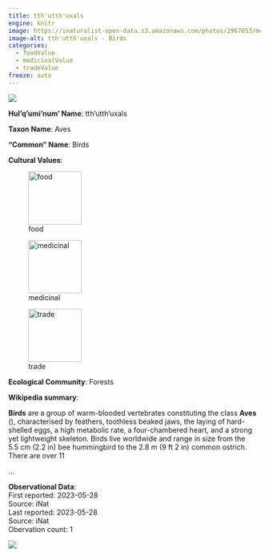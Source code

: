 ```yaml
---
title: tth'utth'uxals
engine: knitr
image: https://inaturalist-open-data.s3.amazonaws.com/photos/2967053/medium.jpg
image-alt: tth'utth'uxals - Birds
categories:
  - foodValue
  - medicinalValue
  - tradeValue
freeze: auto
---
```

![](https://inaturalist-open-data.s3.amazonaws.com/photos/2967053/medium.jpg){fig-alt="tth'utth'uxals - Birds"}

**Hul'q'umi'num' Name**: tth'utth'uxals



**Taxon Name**: Aves

**"Common" Name**: Birds

**Cultural Values**:  

::: {layout-nrow=1 style="width:60%"}
![food](/files/food.svg){width=106px}

![medicinal](/files/medicinal.svg){width=106px}

![trade](/files/trade.svg){width=106px}
:::

**Ecological Community**: Forests

**Wikipedia summary**:  
<p class="mw-empty-elt">




</p>

<p><b>Birds</b> are a group of warm-blooded vertebrates constituting the class <b>Aves</b> (<span></span>), characterised by feathers, toothless beaked jaws, the laying of hard-shelled eggs, a high metabolic rate, a four-chambered heart, and a strong yet lightweight skeleton. Birds live worldwide and range in size from the 5.5&#160;cm (2.2&#160;in) bee hummingbird to the 2.8&#160;m (9&#160;ft 2&#160;in) common ostrich. There are over 11</p>...

**Observational Data**:   
First reported: 2023-05-28  
Source: iNat  
Last reported: 2023-05-28  
Source: iNat  
Obervation count: 1

![](community_dist.png)
